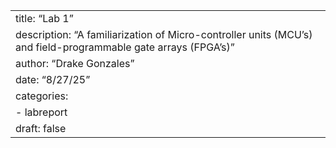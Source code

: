 ---
title: "Lab 1"
description: "A familiarization of Micro-controller units (MCU's) and field-programmable gate arrays (FPGA's)"
author: "Drake Gonzales"
date: "8/27/25"
categories:
  - labreport
draft: false
---